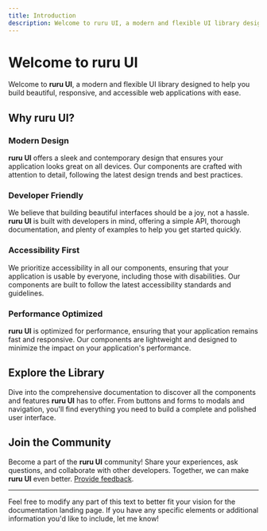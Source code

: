 ```yaml
---
title: Introduction
description: Welcome to ruru UI, a modern and flexible UI library designed to help you build beautiful, responsive, and accessible web applications with ease.
---
```


# Welcome to ruru UI

Welcome to **ruru UI**, a modern and flexible UI library designed to help you build beautiful, responsive, and accessible web applications with ease.

## Why ruru UI?

### **Modern Design**

**ruru UI** offers a sleek and contemporary design that ensures your application looks great on all devices. Our components are crafted with attention to detail, following the latest design trends and best practices.

### **Developer Friendly**

We believe that building beautiful interfaces should be a joy, not a hassle. **ruru UI** is built with developers in mind, offering a simple API, thorough documentation, and plenty of examples to help you get started quickly.

### **Accessibility First**

We prioritize accessibility in all our components, ensuring that your application is usable by everyone, including those with disabilities. Our components are built to follow the latest accessibility standards and guidelines.

### **Performance Optimized**

**ruru UI** is optimized for performance, ensuring that your application remains fast and responsive. Our components are lightweight and designed to minimize the impact on your application's performance.

## Explore the Library

Dive into the comprehensive documentation to discover all the components and features **ruru UI** has to offer. From buttons and forms to modals and navigation, you'll find everything you need to build a complete and polished user interface.

## Join the Community

Become a part of the **ruru UI** community! Share your experiences, ask questions, and collaborate with other developers. Together, we can make **ruru UI** even better. [Provide feedback](https://github.com/ruru-m07/ruru-ui/discussions/3).

---

Feel free to modify any part of this text to better fit your vision for the documentation landing page. If you have any specific elements or additional information you'd like to include, let me know!
